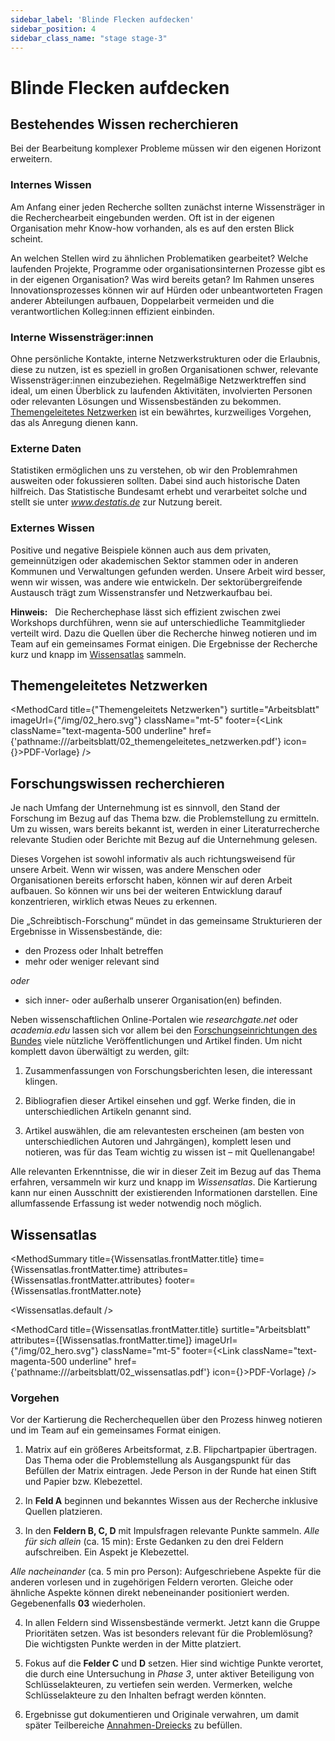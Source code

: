 ```yaml
---
sidebar_label: 'Blinde Flecken aufdecken'
sidebar_position: 4
sidebar_class_name: "stage stage-3"
---
```



# Blinde Flecken aufdecken

## Bestehendes Wissen recherchieren

Bei der Bearbeitung komplexer Probleme müssen wir den eigenen Horizont erweitern.

### Internes Wissen

Am Anfang einer jeden Recherche sollten zunächst interne Wissensträger in die Recherchearbeit eingebunden werden. Oft ist in der eigenen Organisation mehr Know-how vorhanden, als es auf den ersten Blick scheint.

An welchen Stellen wird zu ähnlichen Problematiken gearbeitet? Welche laufenden Projekte, Programme oder organisationsinternen Prozesse gibt es in der eigenen Organisation? Was wird bereits getan? Im Rahmen unseres Innovationsprozesses können wir auf Hürden oder unbeantworteten Fragen anderer Abteilungen aufbauen, Doppelarbeit vermeiden und die verantwortlichen Kolleg:innen effizient einbinden.

### Interne Wissensträger:innen

Ohne persönliche Kontakte, interne Netzwerkstrukturen oder die Erlaubnis, diese zu nutzen, ist es speziell in großen Organisationen schwer, relevante Wissensträger:innen einzubeziehen. Regelmäßige Netzwerktreffen sind ideal, um einen Überblick zu laufenden Aktivitäten, involvierten Personen oder relevanten Lösungen und Wissensbeständen zu bekommen. [Themengeleitetes Netzwerken](#themengeleitetes-netzwerken) ist ein bewährtes, kurzweiliges Vorgehen, das als Anregung dienen kann.

### Externe Daten

Statistiken ermöglichen uns zu verstehen, ob wir den Problemrahmen ausweiten oder fokussieren sollten. Dabei sind auch historische Daten hilfreich. Das Statistische Bundesamt erhebt und verarbeitet solche und stellt sie unter _www.destatis.de_ zur Nutzung bereit.

### Externes Wissen

Positive und negative Beispiele können auch aus dem privaten, gemeinnützigen oder akademischen Sektor stammen oder in anderen Kommunen und Verwaltungen gefunden werden. Unsere Arbeit wird besser, wenn wir wissen, was andere wie entwickeln. Der sektorübergreifende Austausch trägt zum Wissenstransfer und Netzwerkaufbau bei.

<Hint>
  <b>Hinweis:</b>
  &nbsp;
  Die Recherchephase lässt sich effizient zwischen zwei Workshops durchführen, wenn sie auf unterschiedliche Teammitglieder verteilt wird. Dazu die Quellen über die Recherche hinweg notieren und im Team auf ein gemeinsames Format einigen. Die Ergebnisse der Recherche kurz und knapp im <a href="#wissensatlas">Wissensatlas</a> sammeln.
</Hint>

## Themengeleitetes Netzwerken

<MethodCard
  title={"Themengeleitets Netzwerken"}
  surtitle="Arbeitsblatt"
  imageUrl={"/img/02_hero.svg"}
  className="mt-5"
  footer={<Link className="text-magenta-500 underline" href={'pathname:///arbeitsblatt/02_themengeleitetes_netzwerken.pdf'} icon={<EditIcon className="w-3 h-3 text-inherit" />}>PDF-Vorlage</Link>}
/>

## Forschungswissen recherchieren

Je nach Umfang der Unternehmung ist es sinnvoll, den Stand der Forschung im Bezug auf das Thema bzw. die Problemstellung zu
ermitteln. Um zu wissen, wars bereits bekannt ist, werden in einer Literaturrecherche relevante Studien oder Berichte mit Bezug auf die Unternehmung gelesen.

Dieses Vorgehen ist sowohl informativ als auch richtungsweisend für unsere Arbeit. Wenn wir wissen, was andere Menschen oder Organisationen bereits erforscht haben, können wir auf deren Arbeit aufbauen. So können wir uns bei der weiteren Entwicklung darauf konzentrieren, wirklich etwas Neues zu erkennen.

Die „Schreibtisch-Forschung“ mündet in das gemeinsame Strukturieren der Ergebnisse in Wissensbestände, die:

- den Prozess oder Inhalt betreffen
- mehr oder weniger relevant sind

_oder_

- sich inner- oder außerhalb unserer Organisation(en) befinden.

Neben wissenschaftlichen Online-Portalen wie _researchgate.net_ oder _academia.edu_ lassen sich vor allem bei den [Forschungseinrichtungen des Bundes](https://www.bundesregierung.de/breg-de/themen/forschung/forschungseinrichtungen-des-bundes) viele nützliche Veröffentlichungen und Artikel finden. Um nicht komplett davon überwältigt zu werden, gilt:

1. Zusammenfassungen von Forschungsberichten lesen, die interessant klingen.

2. Bibliografien dieser Artikel einsehen und ggf. Werke finden, die in unterschiedlichen Artikeln genannt sind.

3. Artikel auswählen, die am relevantesten erscheinen (am besten von unterschiedlichen Autoren und Jahrgängen), komplett lesen und notieren, was für das Team wichtig zu wissen ist – mit Quellenangabe!

Alle relevanten Erkenntnisse, die wir in dieser Zeit im Bezug auf das Thema erfahren, versammeln wir kurz und knapp im _Wissensatlas_. Die Kartierung kann nur einen Ausschnitt der existierenden Informationen darstellen. Eine allumfassende Erfassung ist weder notwendig noch möglich.

## Wissensatlas

<MethodSummary
  title={Wissensatlas.frontMatter.title}
  time={Wissensatlas.frontMatter.time}
  attributes={Wissensatlas.frontMatter.attributes}
  footer={Wissensatlas.frontMatter.note}
>
  <Wissensatlas.default />
</MethodSummary>

<MethodCard
  title={Wissensatlas.frontMatter.title}
  surtitle="Arbeitsblatt"
  attributes={[Wissensatlas.frontMatter.time]}
  imageUrl={"/img/02_hero.svg"}
  className="mt-5"
  footer={<Link className="text-magenta-500 underline" href={'pathname:///arbeitsblatt/02_wissensatlas.pdf'} icon={<EditIcon className="w-3 h-3 text-inherit" />}>PDF-Vorlage</Link>}
/>

### Vorgehen

Vor der Kartierung die Recherchequellen über den Prozess hinweg notieren und im Team auf ein gemeinsames Format einigen.

1. Matrix auf ein größeres Arbeitsformat, z.B. Flipchartpapier übertragen. Das Thema oder die Problemstellung als Ausgangspunkt für das Befüllen der Matrix eintragen. Jede Person in der Runde hat einen Stift und Papier bzw. Klebezettel.

2. In **Feld A** beginnen und bekanntes Wissen aus der Recherche inklusive Quellen platzieren.

3. In den **Feldern B, C, D** mit Impulsfragen relevante Punkte sammeln. _Alle für sich allein_ (ca. 15 min): Erste Gedanken zu den drei Feldern aufschreiben. Ein Aspekt je Klebezettel.

_Alle nacheinander_ (ca. 5 min pro Person): Aufgeschriebene Aspekte für die anderen vorlesen und in zugehörigen Feldern verorten. Gleiche oder ähnliche Aspekte können direkt nebeneinander positioniert werden. Gegebenenfalls **03** wiederholen.

4. In allen Feldern sind Wissensbestände vermerkt. Jetzt kann die Gruppe Prioritäten setzen. Was ist besonders relevant für die Problemlösung? Die wichtigsten Punkte werden in der Mitte platziert.

5. Fokus auf die **Felder C** und **D** setzen. Hier sind wichtige Punkte verortet, die durch eine Untersuchung in _Phase 3_, unter aktiver Beteiligung von Schlüsselakteuren, zu vertiefen sein werden. Vermerken, welche Schlüsselakteure zu den Inhalten befragt werden könnten.

6. Ergebnisse gut dokumentieren und Originale verwahren, um damit später Teilbereiche [Annahmen-Dreiecks](http://www.citylab-berlin.org/handbuch "Annahmen-Dreiecks") zu befüllen.

<!-- PDF Illustration Wissensatlas S. 104/105-->